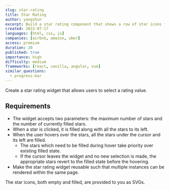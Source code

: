 ```yaml
---
slug: star-rating
title: Star Rating
author: yangshun
excerpt: Build a star rating component that shows a row of star icons for users to select the number of filled stars corresponding to the rating
created: 2022-07-17
languages: [html, css, js]
companies: [airbnb, amazon, uber]
access: premium
duration: 20
published: true
importance: high
difficulty: medium
frameworks: [react, vanilla, angular, vue]
similar_questions:
  - progress-bar
---
```


Create a star rating widget that allows users to select a rating value.

## Requirements

- The widget accepts two parameters: the maximum number of stars and the number of currently filled stars.
- When a star is clicked, it is filled along with all the stars to its left.
- When the user hovers over the stars, all the stars under the cursor and its left are filled.
  - The stars which need to be filled during hover take priority over existing filled state.
  - If the cursor leaves the widget and no new selection is made, the appropriate stars revert to the filled state before the hovering.
- Make the star rating widget reusable such that multiple instances can be rendered within the same page.

The star icons, both empty and filled, are provided to you as SVGs.
